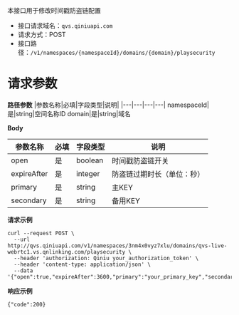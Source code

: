 本接口用于修改时间戳防盗链配置

* 接口请求域名：`qvs.qiniuapi.com`
* 请求方式：POST
* 接口路径：`/v1/namespaces/{namespaceId}/domains/{domain}/playsecurity`

# **请求参数**
**路径参数**
|参数名称|必填|字段类型|说明|
|---|---|---|---|
namespaceId|是|string|空间名称ID
domain|是|string|域名

**Body**

|参数名称|必填|字段类型|说明|
|---|---|---|---|
open|是|boolean|时间戳防盗链开关
expireAfter|是|integer|防盗链过期时长（单位：秒）
primary|是|string|主KEY
secondary|是|string|备用KEY

**请求示例**
```
curl --request POST \
  --url http://qvs.qiniuapi.com/v1/namespaces/3nm4x0vyz7xlu/domains/qvs-live-webrtc1.vs.qnlinking.com/playsecurity \
  --header 'authorization: Qiniu your_authorization_token' \
  --header 'content-type: application/json' \
  --data '{"open":true,"expireAfter":3600,"primary":"your_primary_key","secondary":"your_sencondary_key"}'
```

**响应示例**
```
{"code":200}
```









